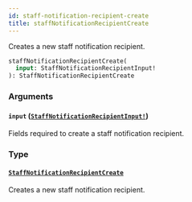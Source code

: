 ```yaml
---
id: staff-notification-recipient-create
title: staffNotificationRecipientCreate
---
```


Creates a new staff notification recipient.

```graphql
staffNotificationRecipientCreate(
  input: StaffNotificationRecipientInput!
): StaffNotificationRecipientCreate

```

### Arguments

#### `input` ([`StaffNotificationRecipientInput!`](/developer/api-reference/inputs/staff-notification-recipient-input))

Fields required to create a staff notification recipient.

### Type

#### [`StaffNotificationRecipientCreate`](/developer/api-reference/objects/staff-notification-recipient-create)

Creates a new staff notification recipient.
